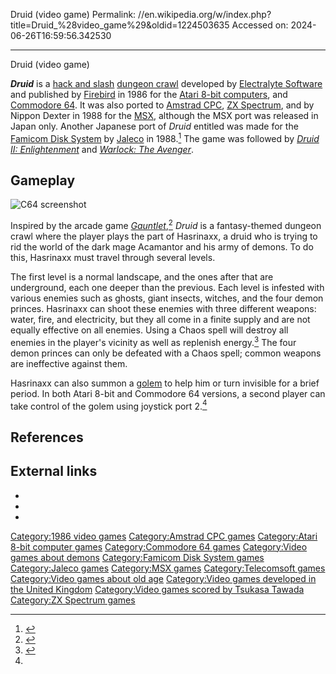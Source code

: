 Druid (video game)
Permalink: //en.wikipedia.org/w/index.php?title=Druid_%28video_game%29&oldid=1224503635
Accessed on: 2024-06-26T16:59:56.342530



------
Druid (video game)
{{Infobox video game
|title = Druid
|image = Druid Coverart.png
|caption =
|developer = [[Electralyte Software]]
|publisher = [[Firebird Software|Firebird]]
|released = 1986
|designer = Dene Carter<ref>{{cite web|url=http://www.lemon64.com/ |title=Lemon - Commodore 64, C64 Games, Reviews & Music! |publisher=Lemon64.com |date= |accessdate=2014-05-13}}</ref>
|artist = Dene Carter
|programmer = Andrew E. Bailey
|composer = David M. Hanlon
|modes =
|genre = [[Dungeon crawl]]
|platforms = [[Amstrad CPC]], [[Atari 8-bit]], [[Commodore 64]], [[ZX Spectrum]], [[MSX2]], [[Tatung Einstein]], [[Famicom Disk System]]
}}

'''''Druid''''' is a [[hack and slash]] [[dungeon crawl]] developed by [[Electralyte Software]] and published by [[Firebird Software|Firebird]] in 1986 for the [[Atari 8-bit computers]], and [[Commodore 64]]. It was also ported to [[Amstrad CPC]], [[ZX Spectrum]], and by Nippon Dexter in 1988 for the [[MSX]], although the MSX port was released in Japan only. Another Japanese port of ''Druid'' entitled {{nihongo|''Druid: Kyōfu no Tobira''|ドルイド　恐怖の扉}} was made for the [[Famicom Disk System]] by [[Jaleco]] in 1988.<ref>{{cite web |url=http://www.geocities.jp/f_tamakoku/famicon/database/1988/1988_03.htm |title=データベース1988-3 |publisher=Geocities.jp |accessdate=2014-05-13 |archive-url=https://web.archive.org/web/20120114043613/http://www.geocities.jp/f_tamakoku/famicon/database/1988/1988_03.htm |archive-date=2012-01-14 |url-status=dead }}</ref> The game was followed by ''[[Druid II: Enlightenment]]'' and ''[[Warlock: The Avenger]]''.

==Gameplay==
[[File:Druid Screenshot.png|thumb|left|C64 screenshot]]
{{Video game reviews
| award1Pub = ''Amstrad Action''
| award1 = Mastergame<ref>Game review, Amstrad June magazine, [[Future Publishing]], issue 15, December 1986</ref>
}}

Inspired by the arcade game ''[[Gauntlet (1985 video game)|Gauntlet]]'',<ref name=rom>{{cite web|author=Review-O-Matic |url=http://www.review-o-matic.com/?p=69 |title=Blog Archive » Druid (C64) |publisher=Review-O-Matic |date=2009-03-27 |accessdate=2014-05-13}}</ref> ''Druid'' is a fantasy-themed dungeon crawl where the player plays the part of Hasrinaxx, a druid who is trying to rid the world of the dark mage Acamantor and his army of demons. To do this, Hasrinaxx must travel through several levels.

The first level is a normal landscape, and the ones after that are underground, each one deeper than the previous. Each level is infested with various enemies such as ghosts, giant insects, witches, and the four demon princes. Hasrinaxx can shoot these enemies with three different weapons: water, fire, and electricity, but they all come in a finite supply and are not equally effective on all enemies. Using a Chaos spell will destroy all enemies in the player's vicinity as well as replenish energy.<ref>{{Cite web|url=https://archive.org/stream/zzap64-magazine-018/ZZap_64_Issue_018_1986_Oct#page/n17/mode/1up|title = ZZap!64 Magazine Issue 018|date = October 1986}}</ref> The four demon princes can only be defeated with a Chaos spell; common weapons are ineffective against them.

Hasrinaxx can also summon a [[golem]] to help him or turn invisible for a brief period. In both Atari 8-bit and Commodore 64 versions, a second player can take control of the golem using joystick port 2.<ref name=rom/> {{clear left}}

==References==
{{Reflist}}

==External links==
*{{WoS game|id=0001528|name=Druid}}
*{{lemon64 game|name=Druid|id=787}}
*{{atarimania|id=1747}}

{{DEFAULTSORT:Druid (Video Game)}}
[[Category:1986 video games]]
[[Category:Amstrad CPC games]]
[[Category:Atari 8-bit computer games]]
[[Category:Commodore 64 games]]
[[Category:Video games about demons]]
[[Category:Famicom Disk System games]]
[[Category:Jaleco games]]
[[Category:MSX games]]
[[Category:Telecomsoft games]]
[[Category:Video games about old age]]
[[Category:Video games developed in the United Kingdom]]
[[Category:Video games scored by Tsukasa Tawada]]
[[Category:ZX Spectrum games]]